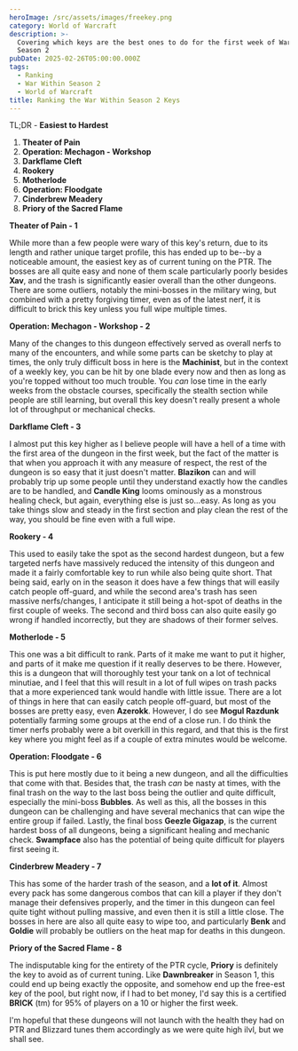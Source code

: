 ```yaml
---
heroImage: /src/assets/images/freekey.png
category: World of Warcraft
description: >-
  Covering which keys are the best ones to do for the first week of War Within
  Season 2
pubDate: 2025-02-26T05:00:00.000Z
tags:
  - Ranking
  - War Within Season 2
  - World of Warcraft
title: Ranking the War Within Season 2 Keys
---
```


TL;DR - **Easiest to Hardest**

1. **Theater of Pain**
1. **Operation: Mechagon - Workshop**
1. **Darkflame Cleft**
1. **Rookery**
1. **Motherlode**
1. **Operation: Floodgate**
1. **Cinderbrew Meadery**
1. **Priory of the Sacred Flame**

**Theater of Pain - 1**

While more than a few people were wary of this key's return, due to its length and rather unique target profile, this has ended up to be--by a noticeable amount, the easiest key as of current tuning on the PTR.  The bosses are all quite easy and none of them scale particularly poorly besides **Xav**, and the trash is significantly easier overall than the other dungeons. There are some outliers, notably the mini-bosses in the military wing, but combined with a pretty forgiving timer, even as of the latest nerf, it is difficult to brick this key unless you full wipe multiple times.

**Operation: Mechagon - Workshop - 2**

Many of the changes to this dungeon effectively served as overall nerfs to many of the encounters, and while some parts can be sketchy to play at times, the only truly difficult boss in here is the **Machinist**, but in the context of a weekly key, you can be hit by one blade every now and then as long as you're topped without too much trouble.  You *can* lose time in the early weeks from the obstacle courses, specifically the stealth section while people are still learning, but overall this key doesn't really present a whole lot of throughput or mechanical checks.

**Darkflame Cleft - 3**

I almost put this key higher as I believe people will have a hell of a time with the first area of the dungeon in the first week, but the fact of the matter is that when you approach it with any measure of respect, the rest of the dungeon is so easy that it just doesn't matter. **Blazikon** can and will probably trip up some people until they understand exactly how the candles are to be handled, and **Candle King** looms ominously as a monstrous healing check, but again, everything else is just so...easy. As long as you take things slow and steady in the first section and play clean the rest of the way, you should be fine even with a full wipe.

**Rookery - 4**

This used to easily take the spot as the second hardest dungeon, but a few targeted nerfs have massively reduced the intensity of this dungeon and made it a fairly comfortable key to run while also being quite short.  That being said, early on in the season it does have a few things that will easily catch people off-guard, and while the second area's trash has seen massive nerfs/changes, I anticipate it still being a hot-spot of deaths in the first couple of weeks.  The second and third boss can also quite easily go wrong if handled incorrectly, but they are shadows of their former selves.

**Motherlode - 5**

This one was a bit difficult to rank.  Parts of it make me want to put it higher, and parts of it make me question if it really deserves to be there. However, this is a dungeon that will thoroughly test your tank on a lot of technical minutiae, and I feel that this will result in a lot of full wipes on trash packs that a more experienced tank would handle with little issue.  There are a lot of things in here that can easily catch people off-guard, but most of the bosses are pretty easy, even **Azerokk**. However, I do see **Mogul Razdunk** potentially farming some groups at the end of a close run. I do think the timer nerfs probably were a bit overkill in this regard, and that this is the first key where you might feel as if a couple of extra minutes would be welcome.

**Operation: Floodgate - 6**

This is put here mostly due to it being a new dungeon, and all the difficulties that come with that.  Besides that, the trash *can* be nasty at times, with the final trash on the way to the last boss being the outlier and quite difficult, especially the mini-boss **Bubbles**.  As well as this, all the bosses in this dungeon can be challenging and have several mechanics that can wipe the entire group if failed.  Lastly, the final boss **Geezle Gigazap**, is the current hardest boss of all dungeons, being a significant healing and mechanic check.  **Swampface** also has the potential of being quite difficult for players first seeing it.

**Cinderbrew Meadery - 7**

This has some of the harder trash of the season, and a **lot of it**.  Almost every pack has some dangerous combos that can kill a player if they don't manage their defensives properly, and the timer in this dungeon can feel quite tight without pulling massive, and even then it is still a little close.  The bosses in here are also all quite easy to wipe too, and particularly **Benk** and **Goldie** will probably be outliers on the heat map for deaths in this dungeon.

**Priory of the Sacred Flame - 8**

The indisputable king for the entirety of the PTR cycle, **Priory** is definitely the key to avoid as of current tuning.  Like **Dawnbreaker** in Season 1, this could end up being exactly the opposite, and somehow end up the free-est key of the pool, but right now, if I had to bet money, I'd say this is a certified **BRICK** (tm) for 95% of players on a 10 or higher the first week.

I'm hopeful that these dungeons will not launch with the health they had on PTR and Blizzard tunes them accordingly as we were quite high ilvl, but we shall see.